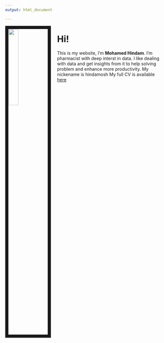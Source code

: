 ```yaml
---
output: html_document

---
```



<img src="files/hindam.jpg" style="width:25%; border:10px solid; margin-right: 20px" align="left">

# Hi!
This is my website, I'm **Mohamed Hindam**. I'm pharmacist with deep interst in data.
I like dealing with data and get insights from it to help solving problem and enhance more
productivity.
My nickename is hindamosh
My full CV is available [here](files/Mohamed_Hindam.pdf)